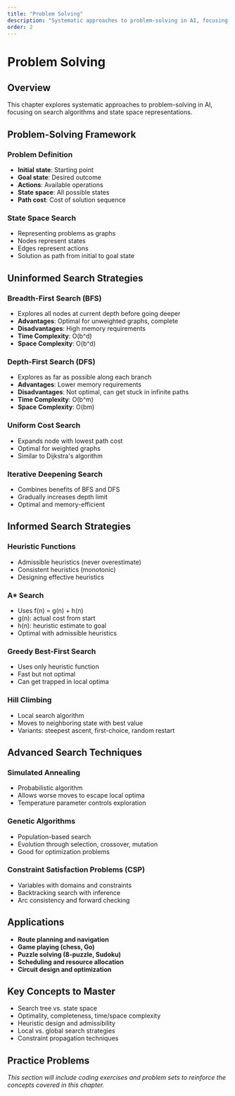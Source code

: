 ```yaml
---
title: "Problem Solving"
description: "Systematic approaches to problem-solving in AI, focusing on search algorithms and state space representations"
order: 2
---
```


# Problem Solving

## Overview

This chapter explores systematic approaches to problem-solving in AI, focusing on search algorithms and state space representations.

## Problem-Solving Framework

### Problem Definition
- **Initial state**: Starting point
- **Goal state**: Desired outcome
- **Actions**: Available operations
- **State space**: All possible states
- **Path cost**: Cost of solution sequence

### State Space Search
- Representing problems as graphs
- Nodes represent states
- Edges represent actions
- Solution as path from initial to goal state

## Uninformed Search Strategies

### Breadth-First Search (BFS)
- Explores all nodes at current depth before going deeper
- **Advantages**: Optimal for unweighted graphs, complete
- **Disadvantages**: High memory requirements
- **Time Complexity**: O(b^d)
- **Space Complexity**: O(b^d)

### Depth-First Search (DFS)
- Explores as far as possible along each branch
- **Advantages**: Lower memory requirements
- **Disadvantages**: Not optimal, can get stuck in infinite paths
- **Time Complexity**: O(b^m)
- **Space Complexity**: O(bm)

### Uniform Cost Search
- Expands node with lowest path cost
- Optimal for weighted graphs
- Similar to Dijkstra's algorithm

### Iterative Deepening Search
- Combines benefits of BFS and DFS
- Gradually increases depth limit
- Optimal and memory-efficient

## Informed Search Strategies

### Heuristic Functions
- Admissible heuristics (never overestimate)
- Consistent heuristics (monotonic)
- Designing effective heuristics

### A* Search
- Uses f(n) = g(n) + h(n)
- g(n): actual cost from start
- h(n): heuristic estimate to goal
- Optimal with admissible heuristics

### Greedy Best-First Search
- Uses only heuristic function
- Fast but not optimal
- Can get trapped in local optima

### Hill Climbing
- Local search algorithm
- Moves to neighboring state with best value
- Variants: steepest ascent, first-choice, random restart

## Advanced Search Techniques

### Simulated Annealing
- Probabilistic algorithm
- Allows worse moves to escape local optima
- Temperature parameter controls exploration

### Genetic Algorithms
- Population-based search
- Evolution through selection, crossover, mutation
- Good for optimization problems

### Constraint Satisfaction Problems (CSP)
- Variables with domains and constraints
- Backtracking search with inference
- Arc consistency and forward checking

## Applications

- **Route planning and navigation**
- **Game playing (chess, Go)**
- **Puzzle solving (8-puzzle, Sudoku)**
- **Scheduling and resource allocation**
- **Circuit design and optimization**

## Key Concepts to Master

- Search tree vs. state space
- Optimality, completeness, time/space complexity
- Heuristic design and admissibility
- Local vs. global search strategies
- Constraint propagation techniques

## Practice Problems

*This section will include coding exercises and problem sets to reinforce the concepts covered in this chapter.*